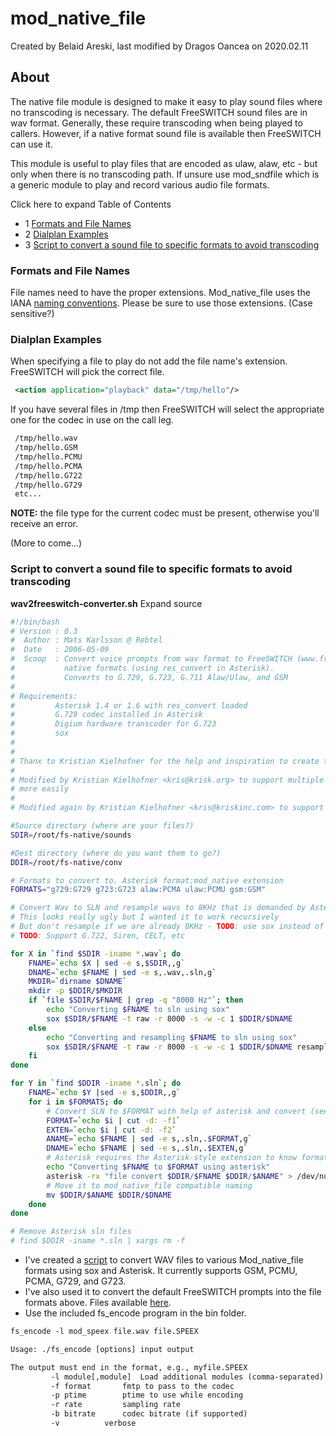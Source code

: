 
# mod_native_file 

 Created by  Belaid Areski, last modified by  Dragos Oancea on 2020.02.11

## About

The native file module is designed to make it easy to play sound files where no transcoding is necessary. The default FreeSWITCH sound files are in wav format. Generally, these require transcoding when being played to callers. However, if a native format sound file is available then FreeSWITCH can use it.

This module is useful to play files that are encoded as ulaw, alaw, etc - but only when there is no transcoding path. If unsure use mod\_sndfile which is a generic module to play and record various audio file formats. 

  
Click here to expand Table of Contents

* 1 [Formats and File Names](#formats-and-file-names)
* 2 [Dialplan Examples](#dialplan-examples)
* 3 [Script to convert a sound file to specific formats to avoid transcoding](#script-to-convert-a-sound-file-to-specific-formats-to-avoid-transcoding)

### Formats and File Names

File names need to have the proper extensions. Mod\_native\_file uses the IANA [naming conventions](http://www.iana.org/assignments/media-types/audio/). Please be sure to use those extensions. (Case sensitive?)

### Dialplan Examples

When specifying a file to play do not add the file name's extension. FreeSWITCH will pick the correct file.

```xml
 <action application="playback" data="/tmp/hello"/>
```

If you have several files in /tmp then FreeSWITCH will select the appropriate one for the codec in use on the call leg.

```xml
 /tmp/hello.wav
 /tmp/hello.GSM
 /tmp/hello.PCMU
 /tmp/hello.PCMA
 /tmp/hello.G722
 /tmp/hello.G729
 etc...
```

**NOTE:** the file type for the current codec must be present, otherwise you'll receive an error.

(More to come...)

### Script to convert a sound file to specific formats to avoid transcoding

**wav2freeswitch-converter.sh** Expand source 

```bash
#!/bin/bash
# Version : 0.3
#  Author : Mats Karlsson @ Rebtel
#  Date   : 2006-05-09
#  Scoop  : Convert voice prompts from wav format to FreeSWITCH (www.freeswitch.org)
#           native formats (using res_convert in Asterisk).
#           Converts to G.729, G.723, G.711 Alaw/Ulaw, and GSM
#
# Requirements:
#         Asterisk 1.4 or 1.6 with res_convert loaded
#         G.729 codec installed in Asterisk
#         Digium hardware transcoder for G.723
#         sox
#
#
# Thanx to Kristian Kielhofner for the help and inspiration to create this script.
#
# Modified by Kristian Kielhofner <kris@krisk.org> to support multiple formats
# more easily
#
# Modified again by Kristian Kielhofner <kris@kriskinc.com> to support FreeSWITCH

#Source directory (where are your files?)
SDIR=/root/fs-native/sounds

#Dest directory (where do you want them to go?)
DDIR=/root/fs-native/conv

# Formats to convert to. Asterisk format:mod_native extension
FORMATS="g729:G729 g723:G723 alaw:PCMA ulaw:PCMU gsm:GSM"

# Convert Wav to SLN and resample wavs to 8KHz that is demanded by Asterisk
# This looks really ugly but I wanted it to work recursively
# But don't resample if we are already 8KHz - TODO: use sox instead of file
# TODO: Support G.722, Siren, CELT, etc

for X in `find $SDIR -iname *.wav`; do	
	FNAME=`echo $X | sed -e s,$SDIR,,g`
	DNAME=`echo $FNAME | sed -e s,.wav,.sln,g`
	MKDIR=`dirname $DNAME`
	mkdir -p $DDIR/$MKDIR
	if `file $SDIR/$FNAME | grep -q "8000 Hz"`; then
		echo "Converting $FNAME to sln using sox"
		sox $SDIR/$FNAME -t raw -r 8000 -s -w -c 1 $DDIR/$DNAME
	else
		echo "Converting and resampling $FNAME to sln using sox"
		sox $SDIR/$FNAME -t raw -r 8000 -s -w -c 1 $DDIR/$DNAME resample -ql
	fi
done

for Y in `find $DDIR -iname *.sln`; do
	FNAME=`echo $Y |sed -e s,$DDIR,,g`
	for i in $FORMATS; do
		# Convert SLN to $FORMAT with help of asterisk and convert (see ref)
		FORMAT=`echo $i | cut -d: -f1`
		EXTEN=`echo $i | cut -d: -f2`
		ANAME=`echo $FNAME | sed -e s,.sln,.$FORMAT,g`
		DNAME=`echo $FNAME | sed -e s,.sln,.$EXTEN,g`
		# Asterisk requires the Asterisk-style extension to know format
		echo "Converting $FNAME to $FORMAT using asterisk"
		asterisk -rx "file convert $DDIR/$FNAME $DDIR/$ANAME" > /dev/null
		# Move it to mod_native_file compatible naming
		mv $DDIR/$ANAME $DDIR/$DNAME
	done
done

# Remove Asterisk sln files
# find $DDIR -iname *.sln | xargs rm -f
```

  
* I've created a [script](http://mirror.astlinux.org/sounds/freeswitch/wav2freeswitch-converter.sh) to convert WAV files to various Mod\_native\_file formats using sox and Asterisk. It currently supports GSM, PCMU, PCMA, G729, and G723.
* I've also used it to convert the default FreeSWITCH prompts into the file formats above. Files available [here](http://mirror.astlinux.org/sounds/freeswitch/).
* Use the included fs\_encode program in the bin folder.

```xml
fs_encode -l mod_speex file.wav file.SPEEX
```

```xml
Usage: ./fs_encode [options] input output

The output must end in the format, e.g., myfile.SPEEX
		 -l module[,module]	 Load additional modules (comma-separated)
		 -f format		 fmtp to pass to the codec
		 -p ptime		 ptime to use while encoding
		 -r rate		 sampling rate
		 -b bitrate		 codec bitrate (if supported)
		 -v			 verbose
```
  
  

